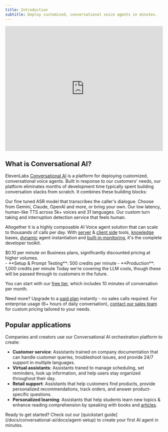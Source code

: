 ```yaml
---
title: Introduction
subtitle: Deploy customized, conversational voice agents in minutes.
---
```


<iframe
  src="https://player.vimeo.com/video/1029660636"
  width="100%"
  height="400"
  frameBorder="0"
  allow="autoplay; fullscreen; picture-in-picture"
  allowFullScreen
  style={{
    borderRadius: '12px',
  }}
>
  Your browser does not support the video tag.
</iframe>

## What is Conversational AI?

ElevenLabs [Conversational AI](https://elevenlabs.io/conversational-ai) is a platform for deploying customized, conversational voice agents. Built in response to our customers' needs, our platform eliminates months of development time typically spent building conversation stacks from scratch. It combines these building blocks:

<CardGroup cols={2}>
  <Card title="Speech to text">
    Our fine tuned ASR model that transcribes the caller's dialogue.
  </Card>
  <Card title="Language model">
    Choose from Gemini, Claude, OpenAI and more, or bring your own.
  </Card>
  <Card title="Text to speech">
    Our low latency, human-like TTS across 5k+ voices and 31 languages.
  </Card>
  <Card title="Turn taking">
    Our custom turn taking and interruption detection service that feels human.
  </Card>
</CardGroup>

Altogether it is a highly composable AI Voice agent solution that can scale to thousands of calls per day. With [server](/docs/conversational-ai/customization/tools) & [client side](https://elevenlabs.io/docs/conversational-ai/customization/client-tools) tools, [knowledge](https://elevenlabs.io/docs/conversational-ai/customization/knowledge-base) bases, [dynamic](https://elevenlabs.io/docs/conversational-ai/customization/conversation-configuration) agent instantiation and [built-in monitoring](https://elevenlabs.io/docs/conversational-ai/docs/agent-setup#5-configure-data-collection), it's the complete developer toolkit.

<Card title="Pricing" horizontal>
  $0.10 per minute on Business plans, significantly discounted pricing at higher volumes.
 <br />
- **Setup & Prompt Testing**: 500 credits per minute
- **Production**: 1,000 credits per minute

</Card>

<Note>
  Today we're covering the LLM costs, though these will be passed through to customers in the
  future.
</Note>

You can start with our [free tier](https://elevenlabs.io/app/sign-up), which includes 10 minutes of conversation per month.

Need more? Upgrade to a [paid plan](https://elevenlabs.io/pricing) instantly - no sales calls required. For enterprise usage (6+ hours of daily conversation), [contact our sales team](https://elevenlabs.io/contact-sales) for custom pricing tailored to your needs.

## Popular applications

Companies and creators use our Conversational AI orchestration platform to create:

- **Customer service**: Assistants trained on company documentation that can handle customer queries, troubleshoot issues, and provide 24/7 support in multiple languages.
- **Virtual assistants**: Assistants traned to manage scheduling, set reminders, look up information, and help users stay organized throughout their day.
- **Retail support**: Assistants that help customers find products, provide personalized recommendations, track orders, and answer product-specific questions.
- **Personalized learning**: Assistants that help students learn new topics & enhance reading comprehension by speaking with books and [articles](https://elevenlabs.io/blog/time-brings-conversational-ai-to-journalism).

<Note>
  Ready to get started? Check out our [quickstart guide](/docs/conversational-ai/docs/agent-setup)
  to create your first AI agent in minutes.
</Note>
